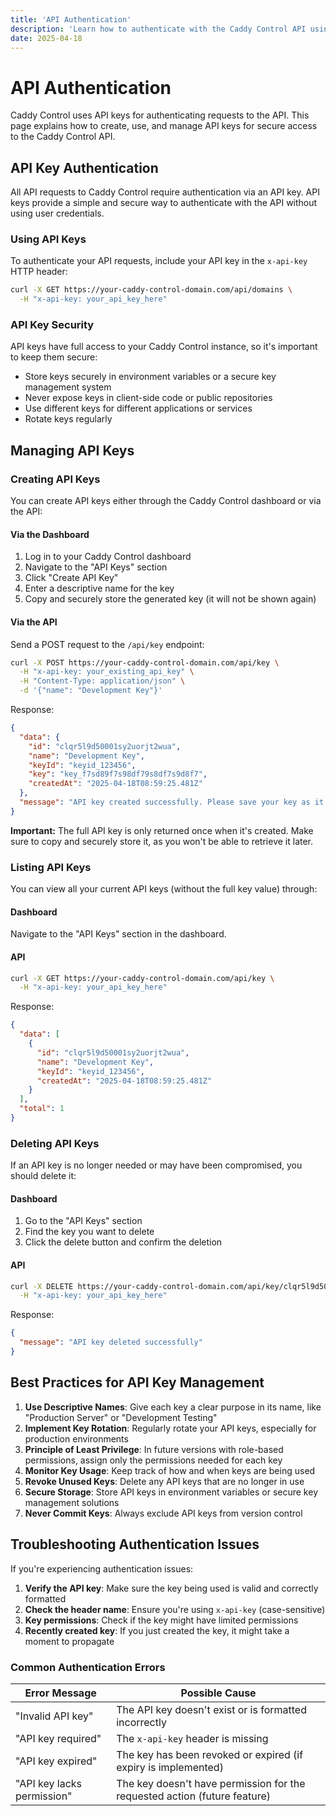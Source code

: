 ```yaml
---
title: 'API Authentication'
description: 'Learn how to authenticate with the Caddy Control API using API keys, and manage your API keys effectively.'
date: 2025-04-18
---
```


# API Authentication

Caddy Control uses API keys for authenticating requests to the API. This page explains how to create, use, and manage API keys for secure access to the Caddy Control API.

## API Key Authentication

All API requests to Caddy Control require authentication via an API key. API keys provide a simple and secure way to authenticate with the API without using user credentials.

### Using API Keys

To authenticate your API requests, include your API key in the `x-api-key` HTTP header:

```bash
curl -X GET https://your-caddy-control-domain.com/api/domains \
  -H "x-api-key: your_api_key_here"
```

### API Key Security

API keys have full access to your Caddy Control instance, so it's important to keep them secure:

- Store keys securely in environment variables or a secure key management system
- Never expose keys in client-side code or public repositories
- Use different keys for different applications or services
- Rotate keys regularly

## Managing API Keys

### Creating API Keys

You can create API keys either through the Caddy Control dashboard or via the API:

#### Via the Dashboard

1. Log in to your Caddy Control dashboard
2. Navigate to the "API Keys" section
3. Click "Create API Key"
4. Enter a descriptive name for the key
5. Copy and securely store the generated key (it will not be shown again)

#### Via the API

Send a POST request to the `/api/key` endpoint:

```bash
curl -X POST https://your-caddy-control-domain.com/api/key \
  -H "x-api-key: your_existing_api_key" \
  -H "Content-Type: application/json" \
  -d '{"name": "Development Key"}'
```

Response:

```json
{
  "data": {
    "id": "clqr5l9d50001sy2uorjt2wua",
    "name": "Development Key",
    "keyId": "keyid_123456",
    "key": "key_f7sd89f7s98df79s8df7s9d8f7",
    "createdAt": "2025-04-18T08:59:25.481Z"
  },
  "message": "API key created successfully. Please save your key as it won't be displayed again."
}
```

**Important:** The full API key is only returned once when it's created. Make sure to copy and securely store it, as you won't be able to retrieve it later.

### Listing API Keys

You can view all your current API keys (without the full key value) through:

#### Dashboard

Navigate to the "API Keys" section in the dashboard.

#### API

```bash
curl -X GET https://your-caddy-control-domain.com/api/key \
  -H "x-api-key: your_api_key_here"
```

Response:

```json
{
  "data": [
    {
      "id": "clqr5l9d50001sy2uorjt2wua",
      "name": "Development Key",
      "keyId": "keyid_123456",
      "createdAt": "2025-04-18T08:59:25.481Z"
    }
  ],
  "total": 1
}
```

### Deleting API Keys

If an API key is no longer needed or may have been compromised, you should delete it:

#### Dashboard

1. Go to the "API Keys" section
2. Find the key you want to delete
3. Click the delete button and confirm the deletion

#### API

```bash
curl -X DELETE https://your-caddy-control-domain.com/api/key/clqr5l9d50001sy2uorjt2wua \
  -H "x-api-key: your_api_key_here"
```

Response:

```json
{
  "message": "API key deleted successfully"
}
```

## Best Practices for API Key Management

1. **Use Descriptive Names**: Give each key a clear purpose in its name, like "Production Server" or "Development Testing"
2. **Implement Key Rotation**: Regularly rotate your API keys, especially for production environments
3. **Principle of Least Privilege**: In future versions with role-based permissions, assign only the permissions needed for each key
4. **Monitor Key Usage**: Keep track of how and when keys are being used
5. **Revoke Unused Keys**: Delete any API keys that are no longer in use
6. **Secure Storage**: Store API keys in environment variables or secure key management solutions
7. **Never Commit Keys**: Always exclude API keys from version control

## Troubleshooting Authentication Issues

If you're experiencing authentication issues:

1. **Verify the API key**: Make sure the key being used is valid and correctly formatted
2. **Check the header name**: Ensure you're using `x-api-key` (case-sensitive)
3. **Key permissions**: Check if the key might have limited permissions
4. **Recently created key**: If you just created the key, it might take a moment to propagate

### Common Authentication Errors

| Error Message | Possible Cause |
|--------------|----------------|
| "Invalid API key" | The API key doesn't exist or is formatted incorrectly |
| "API key required" | The `x-api-key` header is missing |
| "API key expired" | The key has been revoked or expired (if expiry is implemented) |
| "API key lacks permission" | The key doesn't have permission for the requested action (future feature) |